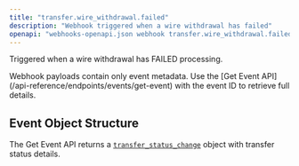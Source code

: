 ```yaml
---
title: "transfer.wire_withdrawal.failed"
description: "Webhook triggered when a wire withdrawal has failed"
openapi: "webhooks-openapi.json webhook transfer.wire_withdrawal.failed"
---
```


Triggered when a wire withdrawal has FAILED processing.

<Note>
Webhook payloads contain only event metadata. Use the [Get Event API](/api-reference/endpoints/events/get-event) with the event ID to retrieve full details.
</Note>

## Event Object Structure

The Get Event API returns a [`transfer_status_change`](/api-reference/events/transfer-status-change-object) object with transfer status details.
